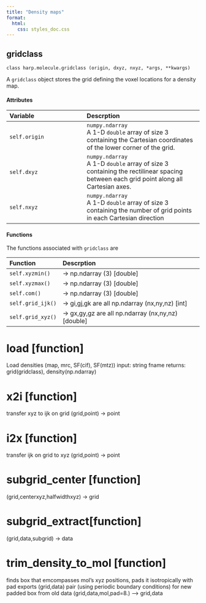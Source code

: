 ```yaml
---
title: "Density maps"
format:
  html:
    css: styles_doc.css
---
```


## gridclass
```
class harp.molecule.gridclass (origin, dxyz, nxyz, *args, **kwargs)
```
A `gridclass` object stores the grid defining the voxel locations for a density map.

#### Attributes
Variable        |Descrption        
:-----------    |:-----------------
 `self.origin`  | `numpy.ndarray` <br> A 1-D `double` array of size 3 containing the Cartesian coordinates of the lower corner of the grid.
`self.dxyz`     | `numpy.ndarray` <br> A 1-D `double` array of size 3 containing the rectilinear spacing between each grid point along all Cartesian axes.
`self.nxyz`     | `numpy.ndarray` <br> A 1-D `double` array of size 3 containing the number of grid points in each Cartesian direction

#### Functions
The functions associated with `gridclass` are

Function          |Descrption        
:-----------      |:-----------------
`self.xyzmin()`   |-> np.ndarray (3) [double]
`self.xyzmax()`   |-> np.ndarray (3) [double]
`self.com()` 	  |-> np.ndarray (3) [double]
`self.grid_ijk()` |-> gi,gj,gk are all np.ndarray (nx,ny,nz) [int]
`self.grid_xyz()` |-> gx,gy,gz are all np.ndarray (nx,ny,nz) [double]

# load [function]
Load densities (map, mrc, SF(cif), SF(mtz))
input: string fname
returns: grid(gridclass), density(np.ndarray)

# x2i [function]
transfer xyz to ijk on grid
(grid,point) -> point

# i2x [function]
transfer ijk on grid to xyz
(grid,point) -> point

# subgrid_center [function]
(grid,centerxyz,halfwidthxyz) -> grid

# subgrid_extract[function]
(grid,data,subgrid) -> data

# trim_density_to_mol [function]
finds box that emcompasses mol's xyz positions, pads it isotropically with pad
exports (grid,data) pair (using periodic boundary conditions) for new padded box from old data
(grid,data,mol,pad=8.) --> grid,data